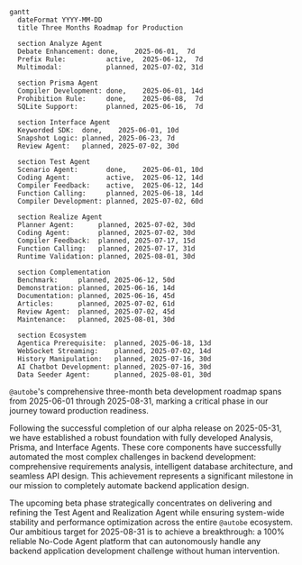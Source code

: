 ```mermaid
gantt
  dateFormat YYYY-MM-DD
  title Three Months Roadmap for Production

  section Analyze Agent
  Debate Enhancement: done,    2025-06-01,  7d
  Prefix Rule:          active,  2025-06-12,  7d
  Multimodal:           planned, 2025-07-02, 31d

  section Prisma Agent
  Compiler Development: done,    2025-06-01, 14d
  Prohibition Rule:     done,    2025-06-08,  7d
  SQLite Support:       planned, 2025-06-16,  7d

  section Interface Agent
  Keyworded SDK:  done,    2025-06-01, 10d
  Snapshot Logic: planned, 2025-06-23, 7d
  Review Agent:   planned, 2025-07-02, 30d

  section Test Agent
  Scenario Agent:       done,    2025-06-01, 10d        
  Coding Agent:         active,  2025-06-12, 14d
  Compiler Feedback:    active,  2025-06-12, 14d
  Function Calling:     planned, 2025-06-18, 14d
  Compiler Development: planned, 2025-07-02, 60d

  section Realize Agent
  Planner Agent:      planned, 2025-07-02, 30d
  Coding Agent:       planned, 2025-07-02, 30d
  Compiler Feedback:  planned, 2025-07-17, 15d
  Function Calling:   planned, 2025-07-17, 31d
  Runtime Validation: planned, 2025-08-01, 30d

  section Complementation
  Benchmark:     planned, 2025-06-12, 50d
  Demonstration: planned, 2025-06-16, 14d
  Documentation: planned, 2025-06-16, 45d
  Articles:      planned, 2025-07-02, 61d
  Review Agent:  planned, 2025-07-02, 45d
  Maintenance:   planned, 2025-08-01, 30d

  section Ecosystem
  Agentica Prerequisite:  planned, 2025-06-18, 13d
  WebSocket Streaming:    planned, 2025-07-02, 14d
  History Manipulation:   planned, 2025-07-16, 30d
  AI Chatbot Development: planned, 2025-07-16, 30d
  Data Seeder Agent:      planned, 2025-08-01, 30d
```

`@autobe`'s comprehensive three-month beta development roadmap spans from 2025-06-01 through 2025-08-31, marking a critical phase in our journey toward production readiness.

Following the successful completion of our alpha release on 2025-05-31, we have established a robust foundation with fully developed Analysis, Prisma, and Interface Agents. These core components have successfully automated the most complex challenges in backend development: comprehensive requirements analysis, intelligent database architecture, and seamless API design. This achievement represents a significant milestone in our mission to completely automate backend application design.

The upcoming beta phase strategically concentrates on delivering and refining the Test Agent and Realization Agent while ensuring system-wide stability and performance optimization across the entire `@autobe` ecosystem. Our ambitious target for 2025-08-31 is to achieve a breakthrough: a 100% reliable No-Code Agent platform that can autonomously handle any backend application development challenge without human intervention.
